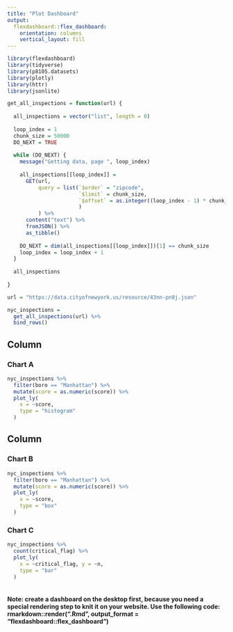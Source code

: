 ```yaml
---
title: "Plot Dashboard"
output: 
  flexdashboard::flex_dashboard:
    orientation: columns
    vertical_layout: fill
---
```


```r
library(flexdashboard)
library(tidyverse)
library(p8105.datasets)
library(plotly)
library(httr)
library(jsonlite)
```

```r

get_all_inspections = function(url) {
  
  all_inspections = vector("list", length = 0)
  
  loop_index = 1
  chunk_size = 50000
  DO_NEXT = TRUE
  
  while (DO_NEXT) {
    message("Getting data, page ", loop_index)
    
    all_inspections[[loop_index]] = 
      GET(url,
          query = list(`$order` = "zipcode",
                       `$limit` = chunk_size,
                       `$offset` = as.integer((loop_index - 1) * chunk_size)
                       )
          ) %>%
      content("text") %>%
      fromJSON() %>%
      as_tibble()
    
    DO_NEXT = dim(all_inspections[[loop_index]])[1] == chunk_size
    loop_index = loop_index + 1
  }
  
  all_inspections
  
}

url = "https://data.cityofnewyork.us/resource/43nn-pn8j.json"

nyc_inspections = 
  get_all_inspections(url) %>%
  bind_rows() 

```

Column {data-width=650}
-----------------------------------------------------------------------

### Chart A

```r

nyc_inspections %>%
  filter(boro == "Manhattan") %>%
  mutate(score = as.numeric(score)) %>%
  plot_ly(
    x = ~score,
    type = "histogram"
  )

```

Column {data-width=350}
-----------------------------------------------------------------------

### Chart B

```r

nyc_inspections %>%
  filter(boro == "Manhattan") %>%
  mutate(score = as.numeric(score)) %>%
  plot_ly(
    x = ~score,
    type = "box"
  )

```

### Chart C

```r

nyc_inspections %>%
  count(critical_flag) %>%
  plot_ly(
    x = ~critical_flag, y = ~n,
    type = "bar"
  )
  
```

#### Note: create a dashboard on the desktop first, because you need a special rendering step to knit it on your website. Use the following code: rmarkdown::render("<FILENAME>.Rmd", output_format = "flexdashboard::flex_dashboard")